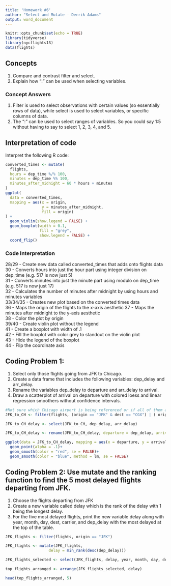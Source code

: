 ```yaml
---
title: 'Homework #6'
author: "Select and Mutate - Derrik Adams"
output: word_document
---
```


```r
knitr::opts_chunk$set(echo = TRUE)
library(tidyverse)
library(nycflights13)
data(flights)
```

## Concepts  

1.  Compare and contrast filter and select.  
1.  Explain how ":" can be used when selecting variables.

### Concept Answers  

1. Filter is used to select observations with certain values (so essentially rows of data), while select is used to select variables, or specific columns of data.
1. The ":" can be used to select ranges of variables. So you could say 1:5 without having to say to select 1, 2, 3, 4, and 5.  

## Interpretation of code  

Interpret the following R code:  

```r
converted_times <- mutate(
  flights,
  hours = dep_time %/% 100,
  minutes = dep_time %% 100,
  minutes_after_midnight = 60 * hours + minutes
)
ggplot(
  data = converted_times,
  mapping = aes(x = origin,
                y = minutes_after_midnight,
                fill = origin)
) +
  geom_violin(show.legend = FALSE) +
  geom_boxplot(width = 0.1,
               fill = "grey",
               show.legend = FALSE) +
  coord_flip()
```
  
### Code Interpretation
28/29 - Create new data called converted_times that adds onto flights data  
30 - Converts hours into just the hour part using integer division on dep_time (e.g. 517 is now just 5)  
31 - Converts minutes into just the minute part using modulo on dep_time (e.g. 517 is now just 17)  
32 - Calculates the number of minutes after midnight by using hours and minutes variables  
33/34/35 - Creates new plot based on the converted times data  
36 - Maps the origin of the flights to the x-axis aesthetic
37 - Maps the minutes after midnight to the y-axis aesthetic  
38 - Color the plot by origin  
39/40 - Create violin plot without the legend  
41 - Create a boxplot with width of .1  
42 - Fill the boxplot with color grey to standout on the violin plot  
43 - Hide the legend of the boxplot  
44 - Flip the coordinate axis  

## Coding Problem 1:

1.  Select only those flights going from JFK to Chicago.  
1.  Create a data frame that includes the following variables: dep_delay and arr_delay.    
1.  Rename the variables dep_delay to departure and arr_delay to arrival.  
1.  Draw a scatterplot of arrival on departure with colored loess and linear regression smoothers without confidence intervals.  


```r
#Not sure which Chicago airport is being referenced or if all of them are, so just include all
JFK_to_CH <- filter(flights, (origin == "JFK" & dest == "CGX") | ( origin == "JFK" & dest == "CHI") | ( origin == "JFK" & dest == "DPA") | ( origin == "JFK" & dest == "MDW") | ( origin == "JFK" & dest == "ORD") | ( origin == "JFK" & dest == "PWK") | ( origin == "JFK" & dest == "ZUN"))

JFK_to_CH_delay <- select(JFK_to_CH, dep_delay, arr_delay)

JFK_to_CH_delay <- rename(JFK_to_CH_delay, departure = dep_delay, arrival = arr_delay)

ggplot(data = JFK_to_CH_delay, mapping = aes(x = departure, y = arrival))+
  geom_point(alpha = .1)+
  geom_smooth(color = "red", se = FALSE)+
  geom_smooth(color = "blue", method = lm, se = FALSE)


```  

## Coding Problem 2: Use mutate and the ranking function to find the 5 most delayed flights departing from JFK.
1.  Choose the flights departing from JFK
1.  Create a new variable called delay which is the rank of the delay with 1 being the longest delay.
1.  For the five most delayed flights, print the new variable delay along with year, month, day, dest, carrier, and dep_delay with the most delayed at the top of the table.  

```r
JFK_flights <- filter(flights, origin == "JFK")

JFK_flights <- mutate(JFK_flights,
                   delay = min_rank(desc(dep_delay)))

JFK_flights_selected <- select(JFK_flights, delay, year, month, day, dest, carrier, dep_delay)

top_flights_arranged <- arrange(JFK_flights_selected, delay)

head(top_flights_arranged, 5)


```  
